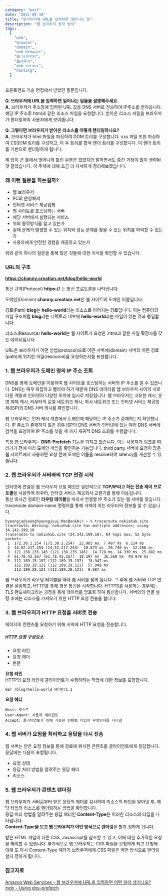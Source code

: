 ```yaml
---
category: "post"
date: "2022-08-10"
title: "브라우저에 URL을 입력하면 일어나는 일"
description: "웹 브라우저 동작 방식"
tags:
  [
    "web",
    "browser",
    "domain",
    "web browser",
    "웹 브라우저",
    "브라우저",
    "web server",
    "hosting",
  ]
---
```


프론트엔드 기술 면접에서 받았던 질문입니다.

**Q. 브라우저에 URL을 입력하면 일어나는 일들을 설명해주세요.**<br/>
**A.** 브라우저가 주소창에 입력된 URL 값을 DNS 서버로 전송하여 IP주소를 받아옵니다.
해당 IP 주소로 html과 같은 리소스 파일을 요청합니다.
받아온 리소스 파일을 브라우저가 렌더링하여 사용자에게 보여줍니다.

**Q. 그렇다면 브라우저가 받아온 리소스를 어떻게 렌더링하나요?**<br/>
**A.** 브라우저가 html 파일을 파싱하여 DOM 트리를 구성합니다. css 파일 또한 파싱하여 CSSOM 트리를 구성하고, 이 두 트리를 합쳐 렌더 트리를 구성합니다. 이 렌더 트리를 기반으로 렌더링하게 됩니다.

제 답이 큰 틀에서 벗어나게 틀린 부분은 없었지만 말하면서도 중간 과정이 많이 생략된 것 같았습니다. 이 주제에 대해 조금 더 자세하게 정리해보겠습니다.

### 왜 이런 질문을 하는걸까?

- 웹 브라우저
- PC의 운영체제
- 인터넷 서비스 제공업체
- 웹 사이트를 호스팅하는 서버
- 해당 서버에서 실행되는 서비스
- 위의 동작방식을 알고 있는가
- 실제 문제가 발생할 수 있는 위치와 성능 문제를 찾을 수 있는 위치를 파악할 수 있는가
- 사용자에게 안전한 경험을 제공하고 있는가

위와 같이 하나의 질문을 통해 많은 것들에 대한 지식을 확인할 수 있습니다.

### URL의 구조

**https://channy.creation.net/blog/hello-world**

통신 규약(Protocol)
**https://** 는 통신 프로토콜을 나타냅니다.

도메인(Domain)
**channy.creation.net**은 웹 사이트의 도메인 이름입니다.

경로(Path)
**blog**는 **hello-world**라는 리소스로 이어지는 경로입니다. 이는 컴퓨터의 파일 구조처럼 **blog**라는 디렉토리 내부에 **hello-world**라는 파일이 있는 것과 동일합니다.

리소스(Resource)
**hello-world**는 웹 사이트가 요청한 .html과 같은 파일 확장자를 갖는 데이터입니다.

URL은 브라우저가 어떤 방법(protocol)으로 어떤 서버에(domain) 서버의 어떤 경로(path)에 위치한 파일(resource)을 요청하는지를 표현합니다.

### 1. 웹 브라우저가 도메인 명의 IP 주소 조회

DNS를 통해 도메인을 이용하여 웹 사이트를 호스팅하는 서버의 IP 주소를 알 수 있습니다.
DNS는 매우 복잡하고 빨라야 하기 때문에 DNS 데이터를 웹 브라우저 사이의 서로 다른 계층과 인터넷의 다양한 위치에 임시로 저장됩니다.
웹 브라우저는 고유한 캐시, 운영 체제 캐시, 라우터의 로컬 네트워크 캐시, 회사 네트워크 또는 인터넷 서비스 제공업체(ISP)의 DNS 서버 캐시를 확인합니다.

웹 브라우저는 먼저 캐시 계층에서 도메인에 해당하는 IP 주소가 존재하는지 확인합니다.
IP 주소가 존재하지 않은 경우 ISP의 DNS 서버가 인터넷에 있는 여러 DNS 서버에 검색을 요청하여 IP 주소를 찾을 때 까지 재귀적 DNS 조회를 수행합니다.

특정 웹 브라우저는 **DNS-Prefetch** 기능을 가지고 있습니다.
이는 사용자가 링크를 따라가기 전에 미리 도메인 네임을 확인하는 기능입니다.
third party 서버에 요청이 많은 웹 사이트에서 사용하면 요청 전에 도메인 이름을 resolve하여 latency를 개선할 수 있습니다.

### 2. 웹 브라우저가 서버와의 TCP 연결 시작

인터넷에 연결된 웹 브라우저 요청 패킷은 일반적으로 **TCP/IP라고 하는 전송 제어 프로토콜**을 사용하여 라우터, 인터넷 서비스 제공회사 교환기를 통해 이동됩니다.<br/>
통신 회사간 경로인 **라우팅 테이블**을 따라서 연결할 IP 주소가 있는 웹 서버를 찾습니다.
traceroute domain-name 명령어를 통해 거쳐야 하는 라우터의 정보를 알 수 있습니다.

```shell
hyeongju@jeonghyeongjuui-MacBookAir ~ % traceroute nokiahub.site
traceroute: Warning: nokiahub.site has multiple addresses; using 34.142.199.10
traceroute to nokiahub.site (34.142.199.10), 64 hops max, 52 byte packets
 1  172.30.1.254 (172.30.1.254)  22.903 ms  7.487 ms  6.114 ms
 2  14.52.217.254 (14.52.217.254)  10.673 ms  26.740 ms  12.266 ms
 3  121.138.235.145 (121.138.235.145)  14.728 ms  14.330 ms  25.882 ms
 4  61.78.42.167 (61.78.42.167)  10.197 ms  36.568 ms  40.978 ms
 5  112.189.15.197 (112.189.15.197)  15.947 ms
    112.189.29.121 (112.189.29.121)  57.949 ms
    112.189.28.121 (112.189.28.121)  8.687 ms
```

웹 브라우저가 라우팅 테이블을 따라 웹 서버를 찾게 됩니다.
그 후에 웹 서버와 TCP 연결을 설정하고, HTTP를 통해 평문 통신을 시작합니다.
HTTPS를 사용하는 경우에는 TLS 핸드셰이크라는 과정을 통해 데이터를 암호화 하여 통신합니다.
서버와의 연결 설정 후에는 리소스를 가져오기 위한 HTTP 요청 전송을 합니다.

### 3. 웹 브라우저가 HTTP 요청을 서버로 전송

페이지의 컨텐츠를 요청하기 위해 서버에 HTTP 요청을 전송합니다.

##### HTTP 요청 구성요소

- 요청 라인
- 요청 헤더
- 본문

**요청 라인**<br/>
HTTP의 요청 라인에 클라이언트가 수행하려는 작업에 대한 정보를 포함합니다.

```shell
GET /blog/hello-world HTTP/1.1
```

**요청 헤더**<br/>

```shell
Host: 호스트
User-Agent: 사용자 에이전트
Accept: 클라이언트가 이해 가능한 컨텐츠 타입이 무엇인지를 나타냄
```

### 4. 웹 서버가 요청을 처리하고 응답을 다시 전송

웹 서버는 받은 요청 정보를 통해 경로에 위치한 콘텐츠를 클라이언트에게 응답합니다.<br/>
응답에는 다음이 포함됩니다.

- 요청 상태
- 응답 처리 방법을 알려주는 응답 헤더
- 리소스

### 5. 웹 브라우저가 콘텐츠 렌더링

웹 브라우저가 서버로부터 받은 응답의 헤더를 검사하여 리소스의 타입을 알아낸 후, 해당 타입의 리소스를 렌더링하는 방법을 확인합니다.<br/>
응답 처리 방법을 알려주는 응답 헤더인 **Content-Type**은 이러한 리소스의 타입을 나타냅니다.<br/>
**Content-Type을 보고 웹 브라우저가 어떤 방식으로 렌더링**을 할지 정하게 됩니다.<br/>

받은 HTML 파일이 다른 CSS, Javascript를 참조할 수 있고, 이에 대한 추가적인 요청을 해야할 수 있습니다.
추가적으로 웹 브라우저는 CSS 파일을 요청하게 되고 요청에 대해 또 다시 Content-Type 헤더가 브라우저에게 CSS 파일은 어떤 방식으로 렌더링 할지 정하게 됩니다.<br/>

### 참고자료

[Amazon Web Services - 웹 브라우저에 URL을 입력하면 어떤 일이 생기나요?](https://aws.amazon.com/ko/blogs/korea/what-happens-when-you-type-a-url-into-your-browser/)<br/>
[mdn - Using dns-prefetch](https://developer.mozilla.org/en-US/docs/Web/Performance/dns-prefetch)<br/>
